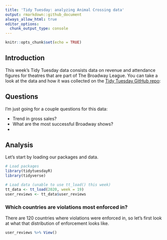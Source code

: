 ```yaml
---
title: 'Tidy Tuesday: analyzing Animal Crossing data'
output: rmarkdown::github_document
always_allow_html: true
editor_options: 
  chunk_output_type: console
---
```


```r
knitr::opts_chunk$set(echo = TRUE)
```

## Introduction

This week's Tidy Tuesday data consists data on revenue and attendance figures for theatres that are part of The Broadway League. You can take a look at the data and how it was collected on the [Tidy Tuesday GitHub repo](https://github.com/rfordatascience/tidytuesday/tree/master/data/2020/2020-04-28):

## Questions

I'm just going for a couple questions for this data:

* Trend in gross sales?
* What are the most successful Broadway shows?
* 

## Analysis

Let's start by loading our packages and data. 

```r
# Load packages
library(tidytuesdayR)
library(tidyverse)

# Load data (unable to use tt_load() this week)
tt_data <- tt_load(2020, week = 19)
user_reviews <- tt_data$user_reviews
```


### Which countries are violations most enforced in?

There are 120 countries where violations were enforced in, so let's first look at what that distribution of enforcement looks like.

```r
user_reviews %>% View()

```

